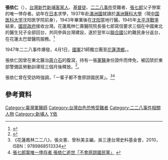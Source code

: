 '''張依仁'''（{{bd|1917年|5月9日|2011年|2月24日|catIdx=Chang張}}），[[台灣|台灣]][[新竹縣|新竹]][[新埔鎮|新埔]][[客家人|客家人]]、[[基督徒|基督徒]]、[[二二八事件|二二八事件]]受難者、[[張七郎|張七郎]]父子慘案的唯一倖存者。幼年在[[日本|日本]]求學，1937年赴[[滿洲國|滿洲國]]就讀於[[滿洲醫科大學|滿洲醫科大學]]（現[[中国医科大学|中国医科大学]]沈阳医学院前身），1943年畢業後在[[沈阳|沈阳]]當地行醫。1945年[[太平洋戰爭|太平洋戰爭]]結束，[[國民政府|國民政府]]接收台灣。花蓮鳳林仁壽醫院院長張七郎寫信要求三個在中國東北的醫生兒子全部回台，共同參與台灣建設，遂於翌年以[[聯合國|聯合國]]公約難民身分返台，在花蓮太巴塱醫院服務。<ref>{{cite news|title=放下仇恨傳講神愛 張依仁安返天家|url=https://tcnn.org.tw/archives/5059|agency=台灣教會公報|date=2011-03-14|accessdate=2019-06-20|archive-date=2021-01-06|archive-url=https://web.archive.org/web/20210106105718/https://tcnn.org.tw/archives/5059|dead-url=no}}</ref>

1947年二二八事件爆發，4月1日，[[中華民國國軍|國軍]]21師獨立團至[[花蓮縣|花蓮]][[清鄉|清鄉]]。{{cn|駐軍以有士兵拉肚子為由，先要張宗仁帶藥箱前往治療，不久張果仁回來，突被反扣綑綁帶走，未出示任何逮捕令，不久又拘捕臥病在床的張七郎與張依仁。}在未經過司法審判下，國軍連夜在[[鳳林鎮_(台灣)|鳳林]]郊外的公墓秘密[[槍決|槍決]]張七郎、張宗仁、張果仁父子三人；三人生前皆遭[[凌虐|凌虐]]，傷痕累累，死時只著內褲，外衣、帽子都被剝走，子彈皆從後背穿過前胸，張果仁大腸外露。張氏遺族後來自行尋獲遺體收埋|date=2022-03-10}}。

張依仁因曾在東北醫治[[蔣介石|蔣介石]]的腹瀉，持有一張[[軍醫|軍醫]]身份證件而倖免，被囚禁於東部警備區勞動訓導班三個月後釋放。<ref>{{cite news|title=一位被祖國背叛的男人：張七郎張燈結綵歡迎國民黨，最後卻換得破腸槍殺|url=https://www.books.com.tw/products/0010744201|agency=台灣客家政治風雲錄|date=2017-02-22|accessdate=2019-06-20|archive-date=2021-01-06|archive-url=https://web.archive.org/web/20210106092429/https://www.books.com.tw/products/0010744201|dead-url=no}}</ref>{{cn|張依仁在事後因不斷遭[[國民黨|國民黨]][[特務|特務]]、警察騷擾而離台，1963年定居[[巴西|巴西]]，但仍受到[[中華民國外交部|外交部]][[中華民國與巴西關係#外交|駐巴西代表處]]的迫害，曾在巴西北部躲藏。因名列「[[黑名單|黑名單]]」，長期被禁止返台，政黨輪替後的2004年始返台在[[台中|台中]]定居，2011年2月24日在[[台中|台中]]病逝，享年92歲|date=2022-03-10}}。

張依仁曾在受訪時強調，「一輩子都不會原諒國民黨」。<ref>《花蓮鳳林二二八》，張炎憲、曾秋美主編，吳三連台灣史料基金會，2010，ISBN：9789868513334</ref><ref>[http://www.libertytimes.com.tw/2011/new/feb/28/today-fo5.htm 張七郎案唯一倖存者 張依仁逝世「不會原諒國民黨」] {{webarchive|url=https://web.archive.org/web/20110903124829/http://www.libertytimes.com.tw/2011/new/feb/28/today-fo5.htm |date=2011-09-03 }}</ref>

==參考資料==
{{reflist}}


{{DEFAULTSORT:C張}}
[[Category:臺灣軍醫師|Category:臺灣軍醫師]]
[[Category:台灣白色恐怖受難者|Category:台灣白色恐怖受難者]]
[[Category:二二八事件相關人物|Category:二二八事件相關人物]]
[[Category:新埔人|Category:新埔人]]
[[Category:张姓|Y依]]